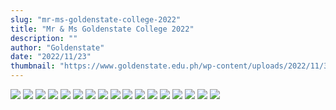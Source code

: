 ```yaml
---
slug: "mr-ms-goldenstate-college-2022"
title: "Mr & Ms Goldenstate College 2022"
description: ""
author: "Goldenstate"
date: "2022/11/23"
thumbnail: "https://www.goldenstate.edu.ph/wp-content/uploads/2022/11/315407037_508921797946316_5519797619179037887_n.jpg"
---
```


![](https://www.goldenstate.edu.ph/wp-content/uploads/2022/11/315218498_508922124612950_1992182206418303055_n.jpg)
![](https://www.goldenstate.edu.ph/wp-content/uploads/2022/11/315303437_508921391279690_1871470521518409789_n.jpg)
![](https://www.goldenstate.edu.ph/wp-content/uploads/2022/11/315407037_508921797946316_5519797619179037887_n.jpg)
![](https://www.goldenstate.edu.ph/wp-content/uploads/2022/11/315424121_508922307946265_1454860845129825321_n.jpg)
![](https://www.goldenstate.edu.ph/wp-content/uploads/2022/11/315482521_508921241279705_999969473605817295_n.jpg)
![](https://www.goldenstate.edu.ph/wp-content/uploads/2022/11/315562498_508921704612992_5871456535709633481_n.jpg)
![](https://www.goldenstate.edu.ph/wp-content/uploads/2022/11/315591460_508921554613007_1892158992282714391_n.jpg)
![](https://www.goldenstate.edu.ph/wp-content/uploads/2022/11/315701492_508920371279792_1047354895356457599_n.jpg)
![](https://www.goldenstate.edu.ph/wp-content/uploads/2022/11/315756327_508922334612929_4884601162022224213_n.jpg)
![](https://www.goldenstate.edu.ph/wp-content/uploads/2022/11/315897638_508922487946247_344375030678012769_n.jpg)
![](https://www.goldenstate.edu.ph/wp-content/uploads/2022/11/315971093_508921344613028_6016338542965429556_n.jpg)
![](https://www.goldenstate.edu.ph/wp-content/uploads/2022/11/315976390_508916201280209_27021540216596811_n.jpg)
![](https://www.goldenstate.edu.ph/wp-content/uploads/2022/11/315985166_508923257946170_3664522283580082895_n.jpg)
![](https://www.goldenstate.edu.ph/wp-content/uploads/2022/11/316047935_508922017946294_8961397748090629124_n.jpg)
![](https://www.goldenstate.edu.ph/wp-content/uploads/2022/11/316104953_508923381279491_2536057951072941115_n.jpg)
![](https://www.goldenstate.edu.ph/wp-content/uploads/2022/11/316139625_508915577946938_5355209837513794965_n.jpg)
![](https://www.goldenstate.edu.ph/wp-content/uploads/2022/11/316166417_508922047946291_1868540811969122963_n.jpg)